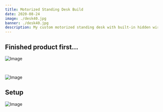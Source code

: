 ```yaml
---
title: Motorized Standing Desk Build
date: 2020-08-24
image: ./desk40.jpg
banner: ./desk40.jpg
description: My custom motorized standing desk with built-in hidden wireless charger
---
```


## Finished product first...

![Image](./desk36.jpg)

<br />

![Image](./desk40.jpg)

## Setup

![Image](./desk1.jpg)
